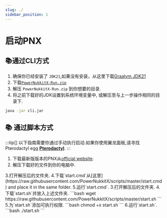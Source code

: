 ```yaml
---
slug: ./
sidebar_position: 1
---
```

# 启动PNX
## 📚通过CLI方式
1. 确保你已经安装了 `JDK21`,如果没有安装，从这里下载[Graalvm JDK21](https://www.graalvm.org/downloads)
2. 下载[`PowerNukkitX-Run.zip`](https://github.com/PowerNukkitX/PowerNukkitX/releases/download/nightly-build/powernukkitx-run.zip)
3. 解压 `PowerNukkitX-Run.zip` 到你想要的目录.
4. 将之前下载好的JDK设置到系统环境变量中, 或解压至与上一步操作相同的目录下.
```sh
java -jar cli.jar
```

## 📚 通过脚本方式

:::tip[]
以下指南需要你通过手动执行启动.如果你使用翼龙面板,请寻找Pterodactyl egg **[Pterodactyl](/pterodactyl)**.
:::

1. 下载最新版版本的PNX从[official website](https://v2.powernukkitx.com/).
2. 解压下载好的文件到你的电脑中.
<Tabs>
    <TabItem value="Windows">
        3.打开解压后的文件夹.
        4.下载`start.cmd`从[这里](https://raw.githubusercontent.com/PowerNukkitX/scripts/master/start.cmd) and place it in the same folder.
        5.运行`start.cmd`.
    </TabItem>
    <TabItem value="Linux">
        3.打开解压后的文件夹.
        4.下载`start.sh`并放入上述文件夹.
        ```bash
        wget https://raw.githubusercontent.com/PowerNukkitX/scripts/master/start.sh
        ```
        5.为`start.sh`添加可执行权限.
        ```bash
        chmod +x start.sh
        ```
        6.运行`start.sh`.
        ```bash
        ./start.sh
        ```
    </TabItem>
</Tabs>